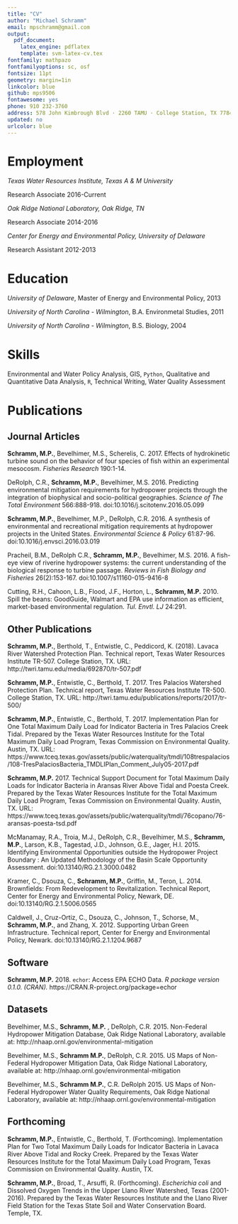 ```yaml
---
title: "CV"
author: "Michael Schramm"
email: mpschramm@gmail.com
output:
  pdf_document:
    latex_engine: pdflatex
    template: svm-latex-cv.tex
fontfamily: mathpazo
fontfamilyoptions: sc, osf
fontsize: 11pt
geometry: margin=1in
linkcolor: blue
github: mps9506
fontawesome: yes
phone: 910 232-3760
address: 578 John Kimbrough Blvd · 2260 TAMU · College Station, TX 77843
updated: no
urlcolor: blue
---
```



# Employment

*Texas Water Resources Institute, Texas A & M University*

Research Associate \hfill 2016-Current

*Oak Ridge National Laboratory, Oak Ridge, TN*

Research Associate \hfill 2014-2016

*Center for Energy and Environmental Policy, University of Delaware*

Research Assistant \hfill 2012-2013

# Education

*University of Delaware*, Master of Energy and Environmental Policy, 2013

*University of North Carolina - Wilmington*, B.A. Environmetal Studies, 2011

*University of North Carolina - Wilmington*, B.S. Biology, 2004

# Skills

Environmental and Water Policy Analysis, GIS, `Python`, Qualitative and Quantitative Data Analysis, `R`, Technical Writing, Water Quality Assessment

# Publications

## Journal Articles

**Schramm, M.P.**, Bevelhimer, M.S., Scherelis, C. 2017. Effects of hydrokinetic turbine sound on the behavior of four species of fish within an experimental mesocosm. *Fisheries Research* 190:1-14.

DeRolph, C.R., **Schramm, M.P.**, Bevelhimer, M.S. 2016. Predicting environmental mitigation requirements for hydropower projects through the integration of biophysical and socio-political geographies. *Science of The Total Environment* 566:888-918. doi:10.1016/j.scitotenv.2016.05.099

**Schramm, M.P.**, Bevelhimer, M.P., DeRolph, C.R. 2016. A synthesis of environmental and recreational mitigation requirements at hydropower projects in the United States. *Environmental Science & Policy* 61:87-96. doi:10.1016/j.envsci.2016.03.019

Pracheil, B.M., DeRolph C.R., **Schramm, M.P.**, Bevelhimer, M.S. 2016. A fish-eye view of riverine hydropower systems: the current understanding of the biological response to turbine passage. *Reviews in Fish Biology and Fisheries* 26(2):153-167. doi:10.1007/s11160-015-9416-8

Cutting, R.H., Cahoon, L.B., Flood, J.F., Horton, L., **Schramm, M.P.** 2010. Spill the beans: GoodGuide, Walmart and EPA use information as efficient, market-based environmental regulation. *Tul. Envtl. LJ* 24:291.

## Other Publications

**Schramm, M.P.**, Berthold, T., Entwistle, C., Peddicord, K. (2018). Lavaca River Watershed Protection Plan. Technical report, Texas Water Resources Institute TR-507. College Station, TX. URL: http://twri.tamu.edu/media/692870/tr-507.pdf

**Schramm, M.P.**, Entwistle, C., Berthold, T. 2017. Tres Palacios Watershed Protection Plan. Technical report, Texas Water Resources Institute TR-500. College Station, TX. URL: http://twri.tamu.edu/publications/reports/2017/tr-500/

**Schramm, M.P.**, Entwistle, C., Berthold, T. 2017. Implementation Plan for One Total Maximum Daily Load for Indicator Bacteria in Tres Palacios Creek Tidal. Prepared by the Texas Water Resources Institute for the Total Maximum Daily Load Program, Texas Commission on Environmental Quality. Austin, TX. URL: https://www.tceq.texas.gov/assets/public/waterquality/tmdl/108trespalacios/108-TresPalaciosBacteria_TMDLIPlan_Comment_July05-2017.pdf

**Schramm, M.P.** 2017. Technical Support Document for Total Maximum Daily Loads for Indicator Bacteria in Aransas River Above Tidal and Poesta Creek. Prepared by the Texas Water Resources Institute for the Total Maximum Daily Load Program, Texas Commission on Environmental Quality. Austin, TX. URL: https://www.tceq.texas.gov/assets/public/waterquality/tmdl/76copano/76-aransas-poesta-tsd.pdf

McManamay, R.A., Troia, M.J., DeRolph, C.R., Bevelhimer, M.S., **Schramm, M.P.**, Larson, K.B., Tagestad, J.D., Johnson, G.E., Jager, H.I. 2015. Identifying Environmental Opportunities outside the Hydropower Project Boundary : An Updated Methodology of the Basin Scale Opportunity Assessment. doi:10.13140/RG.2.1.3000.0482

Kramer, C., Dsouza, C., **Schramm, M.P.**, Griffin, M., Teron, L. 2014. Brownfields: From Redevelopment to Revitalization. Technical Report, Center for Energy and Environmental Policy, Newark, DE. doi:10.13140/RG.2.1.5006.0565

Caldwell, J., Cruz-Ortiz, C., Dsouza, C., Johnson, T., Schorse, M., **Schramm, M.P.**, and Zhang, X. 2012. Supporting Urban Green Infrastructure. Technical report, Center for Energy and Environmental Policy, Newark. doi:10.13140/RG.2.1.1204.9687

## Software

**Schramm, M.P.** 2018. `echor`: Access EPA ECHO Data. *R package version 0.1.0. (CRAN).* https://CRAN.R-project.org/package=echor

## Datasets

Bevelhimer, M.S., **Schramm, M.P.** , DeRolph, C.R. 2015. Non-Federal Hydropower Mitigation Database, Oak Ridge National Laboratory, available at: http://nhaap.ornl.gov/environmental-mitigation

Bevelhimer, M.S., **Schramm M.P.**, DeRolph, C.R. 2015. US Maps of Non-Federal Hydropower Mitigation Data, Oak Ridge National Laboratory, available at: http://nhaap.ornl.gov/environmental-mitigation

Bevelhimer, M.S., **Schramm M.P.**, C.R. DeRolph 2015. US Maps of Non-Federal Hydropower Water Quality Requirements, Oak Ridge National Laboratory, available at: http://nhaap.ornl.gov/environmental-mitigation

## Forthcoming

**Schramm, M.P.**, Entwistle, C., Berthold, T. (Forthcoming). Implementation Plan for Two Total Maximum Daily Loads for Indicator Bacteria in Lavaca River Above Tidal and Rocky Creek. Prepared by the Texas Water Resources Institute for the Total Maximum Daily Load Program, Texas Commission on Environmental Quality. Austin, TX.

**Schramm, M.P.**, Broad, T., Arsuffi, R. (Forthcoming). *Escherichia coli* and Dissolved Oxygen Trends in the Upper Llano River Watershed, Texas (2001-2016). Prepared by the Texas Water Resources Institute and the Llano River Field Station for the Texas State Soil and Water Conservation Board. Temple, TX.